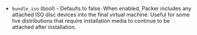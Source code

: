 <!-- Code generated from the comments of the VBoxBundleConfig struct in builder/virtualbox/common/vboxbundle_config.go; DO NOT EDIT MANUALLY -->

- `bundle_iso` (bool) - Defaults to false. When enabled, Packer includes
  any attached ISO disc devices into the final virtual machine. Useful for
  some live distributions that require installation media to continue to be
  attached after installation.

<!-- End of code generated from the comments of the VBoxBundleConfig struct in builder/virtualbox/common/vboxbundle_config.go; -->
